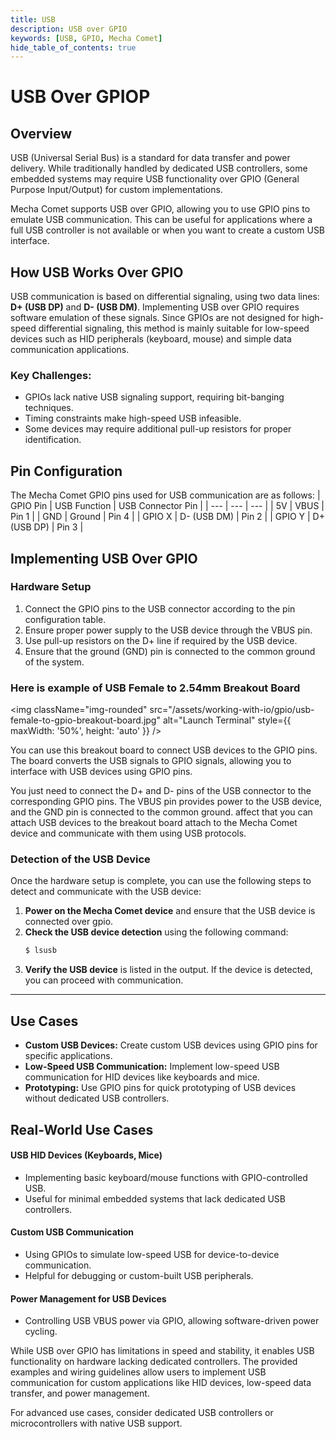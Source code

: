 ```yaml
---
title: USB
description: USB over GPIO
keywords: [USB, GPIO, Mecha Comet]
hide_table_of_contents: true
---
```


# USB Over GPIOP

## Overview

USB (Universal Serial Bus) is a standard for data transfer and power delivery. While traditionally handled by dedicated USB controllers, some embedded systems may require USB functionality over GPIO (General Purpose Input/Output) for custom implementations.

Mecha Comet supports USB over GPIO, allowing you to use GPIO pins to emulate USB communication. This can be useful for applications where a full USB controller is not available or when you want to create a custom USB interface.

## How USB Works Over GPIO

USB communication is based on differential signaling, using two data lines: **D+ (USB DP)** and **D- (USB DM)**. Implementing USB over GPIO requires software emulation of these signals. Since GPIOs are not designed for high-speed differential signaling, this method is mainly suitable for low-speed devices such as HID peripherals (keyboard, mouse) and simple data communication applications.

### **Key Challenges:**

- GPIOs lack native USB signaling support, requiring bit-banging techniques.
- Timing constraints make high-speed USB infeasible.
- Some devices may require additional pull-up resistors for proper identification.

## Pin Configuration
The Mecha Comet GPIO pins used for USB communication are as follows:
| GPIO Pin | USB Function | USB Connector Pin |
| --- | --- | --- |
| 5V | VBUS | Pin 1 |
| GND | Ground | Pin 4 |
| GPIO X | D- (USB DM) | Pin 2 |
| GPIO Y | D+ (USB DP) | Pin 3 |

## Implementing USB Over GPIO

### **Hardware Setup**
1. Connect the GPIO pins to the USB connector according to the pin configuration table.
2. Ensure proper power supply to the USB device through the VBUS pin.
3. Use pull-up resistors on the D+ line if required by the USB device.
4. Ensure that the ground (GND) pin is connected to the common ground of the system.

### Here is example of USB Female to 2.54mm Breakout Board

<img className="img-rounded" src="/assets/working-with-io/gpio/usb-female-to-gpio-breakout-board.jpg" alt="Launch Terminal" style={{ maxWidth: '50%', height: 'auto' }} />

You can use this breakout board to connect USB devices to the GPIO pins. The board converts the USB signals to GPIO signals, allowing you to interface with USB devices using GPIO pins.

You just need to connect the D+ and D- pins of the USB connector to the corresponding GPIO pins. The VBUS pin provides power to the USB device, and the GND pin is connected to the common ground. affect that you can attach USB devices to the breakout board attach to the Mecha Comet device and communicate with them using USB protocols.


### Detection of the USB Device
Once the hardware setup is complete, you can use the following steps to detect and communicate with the USB device:

1. **Power on the Mecha Comet device** and ensure that the USB device is connected over gpio.
2. **Check the USB device detection** using the following command:
   ```bash
   $ lsusb
   ```
3. **Verify the USB device** is listed in the output. If the device is detected, you can proceed with communication.

---

## Use Cases
- **Custom USB Devices:** Create custom USB devices using GPIO pins for specific applications.
- **Low-Speed USB Communication:** Implement low-speed USB communication for HID devices like keyboards and mice.
- **Prototyping:** Use GPIO pins for quick prototyping of USB devices without dedicated USB controllers.


## **Real-World Use Cases**

#### **USB HID Devices (Keyboards, Mice)**

- Implementing basic keyboard/mouse functions with GPIO-controlled USB.
- Useful for minimal embedded systems that lack dedicated USB controllers.

#### **Custom USB Communication**

- Using GPIOs to simulate low-speed USB for device-to-device communication.
- Helpful for debugging or custom-built USB peripherals.

#### **Power Management for USB Devices**

- Controlling USB VBUS power via GPIO, allowing software-driven power cycling.


While USB over GPIO has limitations in speed and stability, it enables USB functionality on hardware lacking dedicated controllers. The provided examples and wiring guidelines allow users to implement USB communication for custom applications like HID devices, low-speed data transfer, and power management.

For advanced use cases, consider dedicated USB controllers or microcontrollers with native USB support.

